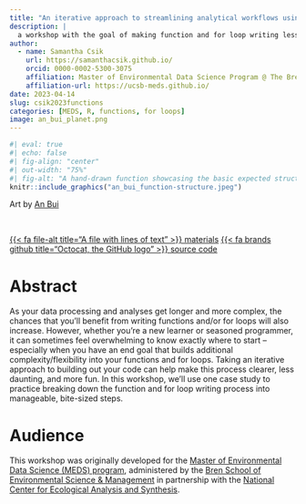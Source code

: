 ```yaml
---
title: "An iterative approach to streamlining analytical workflows using functions and for loops"
description: |
  a workshop with the goal of making function and for loop writing less daunting
author:
  - name: Samantha Csik
    url: https://samanthacsik.github.io/
    orcid: 0000-0002-5300-3075
    affiliation: Master of Environmental Data Science Program @ The Bren School (UCSB) & The National Center for Ecological Analysis and Synthesis
    affiliation-url: https://ucsb-meds.github.io/
date: 2023-04-14
slug: csik2023functions
categories: [MEDS, R, functions, for loops]
image: an_bui_planet.png
---
```


```r
#| eval: true 
#| echo: false
#| fig-align: "center"
#| out-width: "75%" 
#| fig-alt: "A hand-drawn function showcasing the basic expected structure. The function is named 'my.function' and takes an arguement called, 'arguments'. A 'new.object' is created by something that takes 'arguments' and retruns 'new.object' at the end. Hand-drawn stars and a smiling Saturn-shaped planet are in the background."
knitr::include_graphics("an_bui_function-structure.jpeg")
```

::: {.gray-italic .center-text}
Art by [An Bui](https://an-bui.com/)
:::

<br>

::: {.center-text}
[{{< fa file-alt title="A file with lines of text" >}} materials](https://ucsb-meds.github.io/functions-workshop/){.btn role="button"} [{{< fa brands github title="Octocat, the GitHub logo" >}} source code](https://github.com/UCSB-MEDS/functions-workshop){.btn role="button"} 
:::

# Abstract 

As your data processing and analyses get longer and more complex, the chances that you’ll benefit from writing functions and/or for loops will also increase. However, whether you're a new learner or seasoned programmer, it can sometimes feel overwhelming to know exactly where to start -- especially when you have an end goal that builds additional complexity/flexibility into your functions and for loops. Taking an iterative approach to building out your code can help make this process clearer, less daunting, and more fun. In this workshop, we'll use one case study to practice breaking down the function and for loop writing process into manageable, bite-sized steps.

# Audience

This workshop was originally developed for the [Master of Environmental Data Science (MEDS) program](https://ucsb-meds.github.io/), administered by the [Bren School of Environmental Science & Management](https://bren.ucsb.edu/masters-programs/master-environmental-data-science) in partnership with the [National Center for Ecological Analysis and Synthesis](https://www.nceas.ucsb.edu/).